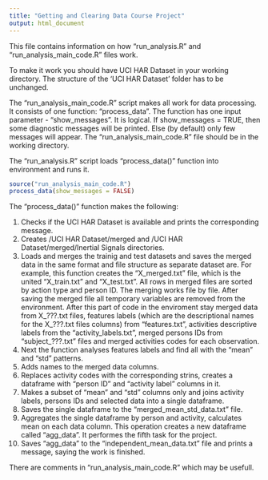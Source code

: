 ```yaml
---
title: "Getting and Clearing Data Course Project"
output: html_document
---
```


This file contains information on how "run_analysis.R" and "run_analysis_main_code.R" files work.

To make it work you should have UCI HAR Dataset in your working directory. The structure of the 'UCI HAR Dataset' folder has to be unchanged.

The "run_analysis_main_code.R" script makes all work for data processing. It consists of one function: "process_data". The function has one input parameter - "show_messages". It is logical. If show_messages = TRUE, then some diagnostic messages will be printed. Else (by default) only few messages will appear. The "run_analysis_main_code.R" file should be in the working directory.

The "run_analysis.R" script loads "process_data()" function into environment and runs it.
```r
source("run_analysis_main_code.R")
process_data(show_messages = FALSE)
```

The "process_data()" function makes the following:

1. Checks if the UCI HAR Dataset is available and prints the corresponding message.
2. Creates /UCI HAR Dataset/merged and /UCI HAR Dataset/merged/Inertial Signals directories.
3. Loads and merges the trainig and test datasets and saves the merged data in the same format and file structure as separate dataset are. For example, this function creates the "X_merged.txt" file, which is the united "X_train.txt" and "X_test.txt". All rows in merged files are sorted by action type and person ID. The merging works file by file. After saving the merged file all temporary variables are removed from the environment. After this part of code in the enviroment stay merged data from X_???.txt files, features labels (which are the descriptional names for the X_???.txt files columns) from "features.txt", activities descriptive labels from the "activity_labels.txt", merged persons IDs from "subject_???.txt" files and merged activities codes for each observation.
4. Next the function analyses features labels and find all with the "mean" and "std" patterns.
5. Adds names to the merged data columns.
6. Replaces activity codes with the corresponding strins, creates a dataframe with "person ID" and "activity label" columns in it.
7. Makes a subset of "mean" and "std" columns only and joins activity labels, persons IDs and selected data into a single dataframe.
8. Saves the single dataframe to the "merged_mean_std_data.txt" file.
9. Aggregates the single dataframe by person and activity, calculates mean on each data column. This operation creates a new dataframe called "agg_data". It performes the fifth task for the project.
10. Saves "agg_data" to the "independent_mean_data.txt" file and prints a message, saying the work is finished.

There are comments in "run_analysis_main_code.R" which may be usefull.
